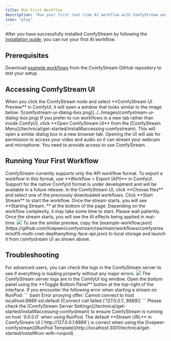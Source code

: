 ```yaml
---
title: Run First Workflow
description: "Run your first real-time AI workflow with ComfyStream and see it live in Comfystream UI."
icon: "play"
---
```


After you have successfully installed ComfyStream by following the [installation guide](/technical/get-started/install), you can run your first AI workflow.

## Prerequisites

Download [example workflows](https://github.com/livepeer/comfystream/tree/main/workflows/comfystream) from the ComfyStream GitHub repository to test your setup.

## Accessing ComfyStream UI

<AccordionGroup>
  <Accordion title="ComfyStream UI Preview Window">
    When you click the ComfyStream node and select **ComfyStream UI Preview** in ComfyUI, it will open a window that looks similar to the image below:
    <Frame>
      ![comfystream-ui-dialog-box.png](../../images/comfystream-ui-dialog-box.png)
    </Frame>
  </Accordion>

  <Accordion title="Standalone Browser Tab">
    If you prefer to run workflows in a new tab rather than inside ComfyUI, click **Open ComfyStream UI** from the [ComfyStream Menu](/technical/get-started/install#accessing-comfystream).
    This will open a similar dialog box in a new browser tab.
  </Accordion>
</AccordionGroup>

<Note>
  Opening the UI will ask for permission to access your video and audio so it
  can stream your webcam and microphone. You need to provide access to use
  ComfyStream.
</Note>

## Running Your First Workflow

<Info>
  ComfyStream currently supports only the API workflow format. To export a
  workflow in this format, use **Workflow > Export (API)** in ComfyUI. Support
  for the native ComfyUI format is under development and will be available in a
  future release.
</Info>

<Steps>
  <Step title="Select your workflow">
    In the ComfyStream UI, click **Choose files** and select one of the
    previously downloaded workflows.
  </Step>
  <Step title="Start ComfyStream">
    Click **Start Stream** to start the workflow. Once the stream starts, you
    will see **Starting Stream..** at the bottom of the page. Depending on the
    workflow complexity, it may take some time to start. Please wait patiently.
  </Step>
  <Step title="Enjoy your stream">
    Once the stream starts, you will see the AI effects being applied in
    real-time.
  </Step>
</Steps>

<Accordion title="Example Workflow Preview">
  <Frame caption="In this example preview, comfystream UI is accessed from inside comfyUI and the workflow is selected from local storage.">
    <img src="../../images/output.gif" />
  </Frame>
  <Tip>
    To see the similar preview, copy the
    [example-workflow.json](https://github.com/livepeer/comfystream/raw/main/workflows/comfystream/sd15-multi-cnet-depthanything-face-api.json)
    to local storage and launch it from comfystream UI as shown above.
  </Tip>
</Accordion>

## Troubleshooting

<Note>
  For advanced users, you can check the logs in the ComfyStream server to see if
  everything is loading properly without any major errors.
</Note>

<Accordion title="Reference Image - Server Logs">
  <Frame caption="ComfyStream Server Logs.">
    <img src="../../images/comfystream-logs-image.png" />
  </Frame>
  <Info>
    The ComfyStream server logs are in the ComfyUI log window. Open the bottom panel using the **Toggle Bottom Panel** button at the top-right of the interface.
  </Info>
</Accordion>

<Accordion title="Issue connecting to comfystream when using runpod">
   If you encounter the following error when starting a stream on RunPod:
   ``` bash
   Error proxying offer: Cannot connect to host localhost:8889 ssl:default [Connect call failed ('127.0.0.1', 8889)]
   ```
   Please check the [ComfyStream Server Settings](/technical/get-started/install#accessing-comfystream) to ensure ComfyStream is running on host `0.0.0.0` when using RunPod. The default **Stream URL** in ComfyStream UI (`http://127.0.0.1:8889`) is correct when using the [livepeer-comfystream](RunPod Template](http://localhost:3001/technical/get-started/install#run-with-runpod).
</Accordion>
